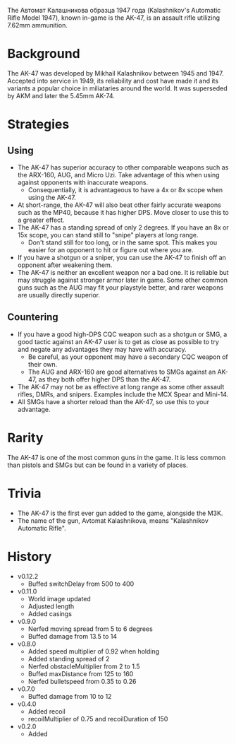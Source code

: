 The Автомат Калашникова образца 1947 года (Kalashnikov's Automatic Rifle Model 1947), known in-game is the AK-47, is an assault rifle utilizing 7.62mm ammunition.

# Background
The AK-47 was developed by Mikhail Kalashnikov between 1945 and 1947. Accepted into service in 1949, its reliability and cost have made it and its variants a popular choice in miliataries around the world. It was superseded by AKM and later the 5.45mm AK-74.

# Strategies
## Using 
- The AK-47 has superior accuracy to other comparable weapons such as the <Link href="/weapons/guns/arx160">ARX-160</Link>, <Link href="/weapons/guns/aug">AUG</Link>, and <Link href="/weapons/guns/micro_uzi">Micro Uzi</Link>. Take advantage of this when using against opponents with inaccurate weapons.
  - Consequentially, it is advantageous to have a 4x or 8x scope when using the AK-47.
- At short-range, the AK-47 will also beat other fairly accurate weapons such as the <Link href="/weapons/guns/mp40">MP40</Link>, because it has higher DPS. Move closer to use this to a greater effect.
- The AK-47 has a standing spread of only 2 degrees. If you have an 8x or 15x scope, you can stand still to "snipe" players at long range.
  - Don't stand still for too long, or in the same spot. This makes you easier for an opponent to hit or figure out where you are.
- If you have a shotgun or a sniper, you can use the AK-47 to finish off an opponent after weakening them.
- The AK-47 is neither an excellent weapon nor a bad one. It is reliable but may struggle against stronger armor later in game. Some other common guns such as the <Link href="/weapons/guns/aug">AUG</Link> may fit your playstyle better, and rarer weapons are usually directly superior.

## Countering
- If you have a good high-DPS CQC weapon such as a shotgun or SMG, a good tactic against an AK-47 user is to get as close as possible to try and negate any advantages they may have with accuracy. 
  - Be careful, as your opponent may have a secondary CQC weapon of their own.
  - The <Link href="/weapons/guns/aug">AUG</Link> and <Link href="/weapons/guns/arx160">ARX-160</Link> are good alternatives to SMGs against an AK-47, as they both offer higher DPS than the AK-47.
- The AK-47 may not be as effective at long range as some other assault rifles, DMRs, and snipers. Examples include the <Link href="/weapons/guns/mcx_spear">MCX Spear</Link> and <Link href="/weapons/guns/mini14">Mini-14</Link>.
- All SMGs have a shorter reload than the AK-47, so use this to your advantage.

# Rarity
The AK-47 is one of the most common guns in the game. It is less common than pistols and SMGs but can be found in a variety of places.

# Trivia
- The AK-47 is the first ever gun added to the game, alongside the <Link href="/weapons/guns/m3k">M3K</Link>.
- The name of the gun, Avtomat Kalashnikova, means "Kalashnikov Automatic Rifle".

# History
- v0.12.2
  - Buffed switchDelay from 500 to 400
- v0.11.0
  - World image updated
  - Adjusted length
  - Added casings
- v0.9.0
  - Nerfed moving spread from 5 to 6 degrees
  - Buffed damage from 13.5 to 14
- v0.8.0
  - Added speed multiplier of 0.92 when holding
  - Added standing spread of 2
  - Nerfed obstacleMultiplier from 2 to 1.5
  - Buffed maxDistance from 125 to 160
  - Nerfed bulletspeed from 0.35 to 0.26
- v0.7.0
  - Buffed damage from 10 to 12
- v0.4.0
  - Added recoil 
  - recoilMultiplier of 0.75 and recoilDuration of 150
- v0.2.0
  - Added
